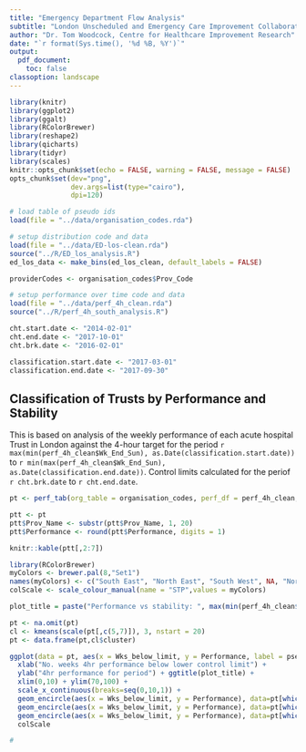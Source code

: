 ```yaml
---
title: "Emergency Department Flow Analysis"
subtitle: "London Unscheduled and Emergency Care Improvement Collaborative"
author: "Dr. Tom Woodcock, Centre for Healthcare Improvement Research"
date: "`r format(Sys.time(), '%d %B, %Y')`"
output:
  pdf_document:
    toc: false
classoption: landscape
---
```


```r
library(knitr)
library(ggplot2)
library(ggalt)
library(RColorBrewer)
library(reshape2)
library(qicharts)
library(tidyr)
library(scales)
knitr::opts_chunk$set(echo = FALSE, warning = FALSE, message = FALSE)
opts_chunk$set(dev="png", 
               dev.args=list(type="cairo"),
               dpi=120)

# load table of pseudo ids
load(file = "../data/organisation_codes.rda")

# setup distribution code and data
load(file = "../data/ED-los-clean.rda")
source("../R/ED_los_analysis.R")
ed_los_data <- make_bins(ed_los_clean, default_labels = FALSE)

providerCodes <- organisation_codes$Prov_Code

# setup performance over time code and data
load(file = "../data/perf_4h_clean.rda")
source("../R/perf_4h_south_analysis.R")

cht.start.date <- "2014-02-01"
cht.end.date <- "2017-10-01"
cht.brk.date <- "2016-02-01"

classification.start.date <- "2017-03-01"
classification.end.date <- "2017-09-30"

```

## Classification of Trusts by Performance and Stability

This is based on analysis of the weekly performance of each acute hospital Trust in London against the 4-hour target for the period `r max(min(perf_4h_clean$Wk_End_Sun), as.Date(classification.start.date))` to `r min(max(perf_4h_clean$Wk_End_Sun), as.Date(classification.end.date))`. Control limits calculated for the periof `r cht.brk.date` to `r cht.end.date`.

```r

pt <- perf_tab(org_table = organisation_codes, perf_df = perf_4h_clean, start_date = classification.start.date, end_date = classification.end.date, cht.start.date = cht.start.date, cht.end.date = cht.end.date, cht.brk.date = cht.brk.date, stability_col_name = "Wks_outside_limits", lower_stab_col_name = "Wks_below_limit")

ptt <- pt
ptt$Prov_Name <- substr(ptt$Prov_Name, 1, 20)
ptt$Performance <- round(ptt$Performance, digits = 1)

knitr::kable(ptt[,2:7])

```

```r

library(RColorBrewer)
myColors <- brewer.pal(8,"Set1")
names(myColors) <- c("South East", "North East", "South West", NA, "North West", NA, NA, "North Central")
colScale <- scale_colour_manual(name = "STP",values = myColors)

plot_title = paste("Performance vs stability: ", max(min(perf_4h_clean$Wk_End_Sun), as.Date(classification.start.date)), " to ", min(max(perf_4h_clean$Wk_End_Sun), as.Date(classification.end.date)))

pt <- na.omit(pt)
cl <- kmeans(scale(pt[,c(5,7)]), 3, nstart = 20)
pt <- data.frame(pt,cl$cluster)

ggplot(data = pt, aes(x = Wks_below_limit, y = Performance, label = pseudoid, colour = STP)) +    geom_point() + geom_text(aes(label = pseudoid, hjust=-0.5,vjust=0), show.legend = FALSE) +
  xlab("No. weeks 4hr performance below lower control limit") +
  ylab("4hr performance for period") + ggtitle(plot_title) + 
  xlim(0,10) + ylim(70,100) +
  scale_x_continuous(breaks=seq(0,10,1)) +
  geom_encircle(aes(x = Wks_below_limit, y = Performance), data=pt[which(pt$cl.cluster == 1),],color="black", size = 2, expand = 0.03) +
  geom_encircle(aes(x = Wks_below_limit, y = Performance), data=pt[which(pt$cl.cluster == 2),],color="black", size = 2, expand = 0.03) +
  geom_encircle(aes(x = Wks_below_limit, y = Performance), data=pt[which(pt$cl.cluster == 3),],color="black", size = 2, expand = 0.03) +
  colScale

#
```